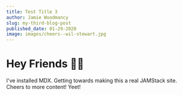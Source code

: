 ```yaml
---
title: Test Title 3
author: Jamie Woodmancy
slug: my-third-blog-post
published_date: 01-29-2020
image: images/cheers--wil-stewart.jpg
---
```


# Hey Friends 👋🏼

I've installed MDX. Getting towards making this a real JAMStack site. Cheers to more content! Yeet!
